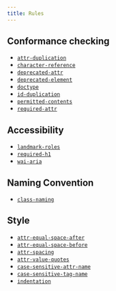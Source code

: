 ```yaml
---
title: Rules
---
```


## Conformance checking

-   [`attr-duplication`](/rules/attr-duplication)
-   [`character-reference`](/rules/character-reference)
-   [`deprecated-attr`](/rules/deprecated-attr)
-   [`deprecated-element`](/rules/deprecated-element)
-   [`doctype`](/rules/doctype)
-   [`id-duplication`](/rules/id-duplication)
-   [`permitted-contents`](/rules/permitted-contents)
-   [`required-attr`](/rules/required-attr)

## Accessibility

-   [`landmark-roles`](/rules/landmark-roles)
-   [`required-h1`](/rules/required-h1)
-   [`wai-aria`](/rules/wai-aria)

## Naming Convention

-   [`class-naming`](/rules/class-naming)

## Style

-   [`attr-equal-space-after`](/rules/attr-equal-space-after)
-   [`attr-equal-space-before`](/rules/attr-equal-space-before)
-   [`attr-spacing`](/rules/attr-spacing)
-   [`attr-value-quotes`](/rules/attr-value-quotes)
-   [`case-sensitive-attr-name`](/rules/case-sensitive-attr-name)
-   [`case-sensitive-tag-name`](/rules/case-sensitive-tag-name)
-   [`indentation`](/rules/indentation)
